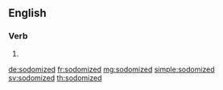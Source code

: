 ==English==

===Verb===
{{head|en|verb form}}

# {{en-past of|sodomize}}

[[de:sodomized]]
[[fr:sodomized]]
[[mg:sodomized]]
[[simple:sodomized]]
[[sv:sodomized]]
[[th:sodomized]]